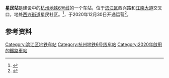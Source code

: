 {{Infobox station
|name = 星民站
|eng_name = Xingmin Station
|former = 
|linecolour = {{杭州地铁颜色|6|s}}
|image = 
|caption = 
|code = 
|address = {{CHN}}[[浙江省|浙江省]][[杭州市|杭州市]][[滨江区|滨江区]]<br/>[[西兴街道_(杭州市)|西兴街道]]江南大道西兴路口
|coordinates = {{coord|30.215549|120.219191|display=inline,title}}
|structure = 地下车站
|interchange = 
|hall = 地下站厅
|line = {{杭州地铁路线标志|6|full}}
|opened = 2020年12月30日
|platform = 1个岛式站台
|exits = 
|first = 
|last = 
|adjacent = 
{{Adjacent stations|system=HZM
|line1=6|left1=江陵路|right1=奥体中心
}}
|route_map=
}}
'''星民站'''是建设中的[[杭州地铁6号线|杭州地铁6号线]]的一个车站，位于[[滨江区|滨江区]]西兴路和[[江南大道_(杭州)|江南大道]]交叉口，地处[[西兴街道_(杭州市)|西兴街道]]星民社区。<ref >{{cite web |url=http://hznews.hangzhou.com.cn/chengshi/content/2013-12/18/content_5006059.htm |language= |title=杭州地铁二期建设规划有两个重要变化 |publisher=杭州网 |date=2013-12-18 |accessdate= |archive-date=2013-12-19 |archive-url=https://web.archive.org/web/20131219010335/http://hznews.hangzhou.com.cn/chengshi/content/2013-12/18/content_5006059.htm |dead-url=no }}</ref>，于2020年12月30日开通运营<ref>{{Cite web|title=明天上午11点，四条地铁线同步开通运营！杭州实现10城区地铁全覆盖_杭州网|url=https://ori.hangzhou.com.cn/ornews/content/2020-12/29/content_7883534.htm|accessdate=2020-12-29|work=ori.hangzhou.com.cn|archive-date=2021-01-03|archive-url=https://web.archive.org/web/20210103034809/https://ori.hangzhou.com.cn/ornews/content/2020-12/29/content_7883534.htm|dead-url=no}}</ref>。

== 参考资料 ==
{{reflist}}
{{杭州地铁6号线}}

[[Category:滨江区地铁车站|Category:滨江区地铁车站]]
[[Category:杭州地铁6号线车站|Category:杭州地铁6号线车站]]
[[Category:2020年啟用的鐵路車站|Category:2020年啟用的鐵路車站]]